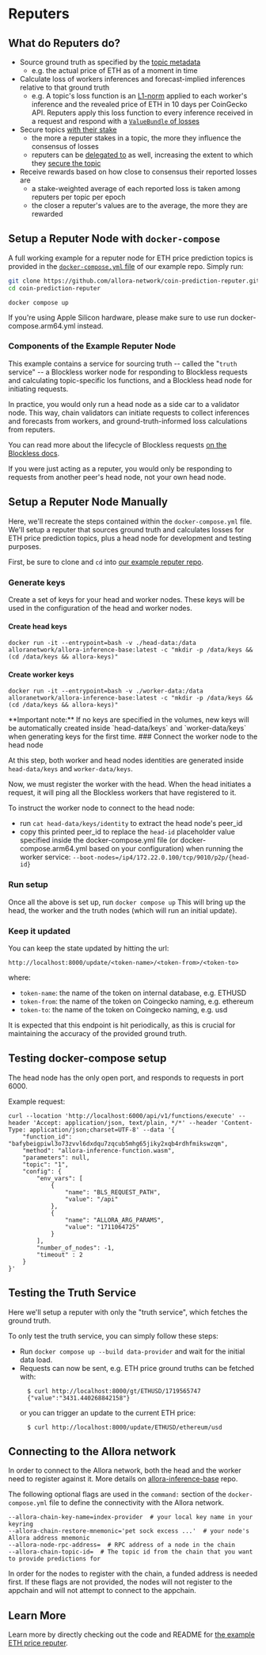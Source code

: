
# Reputers

## What do Reputers do?

* Source ground truth as specified by the [topic metadata](../learn/architecture.mdx#topics)
   * e.g. the actual price of ETH as of a moment in time
* Calculate loss of workers inferences and forecast-implied inferences relative to that ground truth
   * e.g. A topic's loss function is an [L1-norm](https://machinelearningmastery.com/vector-norms-machine-learning/) applied to each worker's inference and the revealed price of ETH in 10 days per CoinGecko API. Reputers apply this loss function to every inference received in a request and respond with a [`ValueBundle` of losses](../learn/architecture.mdx#loss-calculation)
* Secure topics [with their stake](../learn/architecture.mdx#stake)
   * the more a reputer stakes in a topic, the more they influence the consensus of losses
   * reputers can be [delegated to](../learn/architecture.mdx#delegated-stake) as well, increasing the extent to which they [secure the topic](../learn/architecture.mdx#topic-security-vs-chain-security)
* Receive rewards based on how close to consensus their reported losses are
   * a stake-weighted average of each reported loss is taken among reputers per topic per epoch
   * the closer a reputer's values are to the average, the more they are rewarded


## Setup a Reputer Node with `docker-compose`

A full working example for a reputer node for ETH price prediction topics is provided in the [`docker-compose.yml` file](https://github.com/allora-network/coin-prediction-reputer/blob/main/docker-compose.yml) of our example repo. Simply run:

```bash
git clone https://github.com/allora-network/coin-prediction-reputer.git
cd coin-prediction-reputer
```

```
docker compose up
```

If you're using Apple Silicon hardware, please make sure to use run docker-compose.arm64.yml instead.

### Components of the Example Reputer Node

This example contains a service for sourcing truth -- called the "`truth` service" -- a Blockless worker node for responding to Blockless requests and calculating topic-specific los functions, and a Blockless head node for initiating requests.

In practice, you would only run a head node as a side car to a validator node. This way, chain validators can initiate requests to collect inferences and forecasts from workers, and ground-truth-informed loss calculations from reputers.

You can read more about the lifecycle of Blockless requests [on the Blockless docs](https://blockless.network/docs/protocol/networking).

If you were just acting as a reputer, you would only be responding to requests from another peer's head node, not your own head node.


## Setup a Reputer Node Manually

Here, we'll recreate the steps contained within the `docker-compose.yml` file. We'll setup a reputer that sources ground truth and calculates losses for ETH price prediction topics, plus a head node for development and testing purposes.

First, be sure to clone and `cd` into [our example reputer repo](https://github.com/allora-network/coin-prediction-reputer).

### Generate keys

Create a set of keys for your head and worker nodes. These keys will be used in the configuration of the head and worker nodes.

#### Create head keys

```
docker run -it --entrypoint=bash -v ./head-data:/data alloranetwork/allora-inference-base:latest -c "mkdir -p /data/keys && (cd /data/keys && allora-keys)"
```

#### Create worker keys

```
docker run -it --entrypoint=bash -v ./worker-data:/data alloranetwork/allora-inference-base:latest -c "mkdir -p /data/keys && (cd /data/keys && allora-keys)"
```

<Callout type="info">
**Important note:** If no keys are specified in the volumes, new keys will be automatically created inside `head-data/keys` and `worker-data/keys` when generating keys for the first time.
</Callout>
### Connect the worker node to the head node

At this step, both worker and head nodes identities are generated inside `head-data/keys` and `worker-data/keys`.

Now, we must register the worker with the head. When the head initiates a request, it will ping all the Blockless workers that have registered to it.

To instruct the worker node to connect to the head node:
- run `cat head-data/keys/identity` to extract the head node's peer_id 
- copy this printed peer_id to replace the `head-id` placeholder value specified inside the docker-compose.yml file (or docker-compose.arm64.yml based on your configuration) when running the worker service: `--boot-nodes=/ip4/172.22.0.100/tcp/9010/p2p/{head-id}`

### Run setup

Once all the above is set up, run `docker compose up`
This will bring up the head, the worker and the truth nodes (which will run an initial update). 

### Keep it updated

You can keep the state updated by hitting the url: 

```
http://localhost:8000/update/<token-name>/<token-from>/<token-to>
```
where:
- `token-name`: the name of the token on internal database, e.g. ETHUSD
- `token-from`: the name of the token on Coingecko naming, e.g. ethereum
- `token-to`: the name of the token on Coingecko naming, e.g. usd

It is expected that this endpoint is hit periodically, as this is crucial for maintaining the accuracy of the provided ground truth.


## Testing docker-compose setup

The head node has the only open port, and responds to requests in port 6000.

Example request:
```
curl --location 'http://localhost:6000/api/v1/functions/execute' --header 'Accept: application/json, text/plain, */*' --header 'Content-Type: application/json;charset=UTF-8' --data '{
    "function_id": "bafybeigpiwl3o73zvvl6dxdqu7zqcub5mhg65jiky2xqb4rdhfmikswzqm",
    "method": "allora-inference-function.wasm",
    "parameters": null,
    "topic": "1",
    "config": {
        "env_vars": [
            {                              
                "name": "BLS_REQUEST_PATH",
                "value": "/api"
            },
            {                              
                "name": "ALLORA_ARG_PARAMS",
                "value": "1711064725"
            }
        ],
        "number_of_nodes": -1,
        "timeout" : 2
    }
}'
```


## Testing the Truth Service

Here we'll setup a reputer with only the "truth service", which fetches the ground truth.

To only test the truth service, you can simply follow these steps:

- Run `docker compose up --build data-provider` and wait for the initial data load.
- Requests can now be sent, e.g. ETH price ground truths can be fetched with: 
  ```
    $ curl http://localhost:8000/gt/ETHUSD/1719565747
    {"value":"3431.440268842158"}
  ```
  or you can trigger an update to the current ETH price:
  ```
    $ curl http://localhost:8000/update/ETHUSD/ethereum/usd
  ```


## Connecting to the Allora network

In order to connect to the Allora network, both the head and the worker need to register against it.  More details on [allora-inference-base](https://github.com/allora-network/allora-inference-base) repo.

The following optional flags are used in the `command:` section of the `docker-compose.yml` file to define the connectivity with the Allora network.

```
--allora-chain-key-name=index-provider  # your local key name in your keyring
--allora-chain-restore-mnemonic='pet sock excess ...'  # your node's Allora address mnemonic
--allora-node-rpc-address=  # RPC address of a node in the chain
--allora-chain-topic-id=  # The topic id from the chain that you want to provide predictions for
```
In order for the nodes to register with the chain, a funded address is needed first.
If these flags are not provided, the nodes will not register to the appchain and will not attempt to connect to the appchain.


## Learn More

Learn more by directly checking out the code and README for [the example ETH price reputer](https://github.com/allora-network/coin-prediction-reputer).